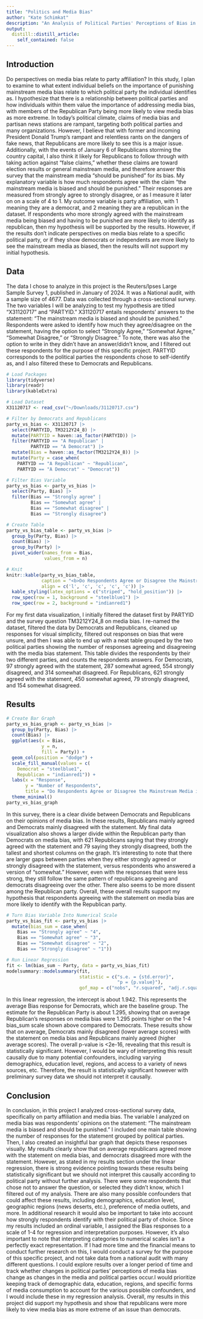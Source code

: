 ```yaml
---
title: "Politics and Media Bias"
author: "Kate Schimkat"
description: "An Analysis of Political Parties' Perceptions of Bias in the Media"
output:
  distill::distill_article:
    self_contained: false
---
```


## Introduction

Do perspectives on media bias relate to party affiliation? In this study, I plan to examine to what extent individual beliefs on the importance of punishing mainstream media bias relate to which political party the individual identifies as. I hypothesize that there is a relationship between political parties and how individuals within them value the importance of addressing media bias, with members of the Republican Party being more likely to view media bias as more extreme. In today's political climate, claims of media bias and partisan news stations are rampant, targeting both political parties and many organizations. However, I believe that with former and incoming President Donald Trump's rampant and relentless rants on the dangers of fake news, that Republicans are more likely to see this is a major issue. Additionally, with the events of January 6 of Republicans storming the country capital, I also think it likely for Republicans to follow through with taking action against "false claims," whether these claims are toward election results or general mainstream media, and therefore answer this survey that the mainstream media "should be punished" for its bias. My explanatory variable is how much respondents agree with the claim "the mainstream media is biased and should be punished." Their responses are measured from strongly agree to strongly disagree, or as I measure it later on on a scale of 4 to 1. My outcome variable is party affiliation, with 1 meaning they are a democrat, and 2 meaning they are a republican in the dataset. If respondents who more strongly agreed with the mainstream media being biased and having to be punished are more likely to identify as republican, then my hypothesis will be supported by the results. However, if the results don't indicate perspectives on media bias relate to a specific political party, or if they show democrats or independents are more likely to see the mainstream media as biased, then the results will not support my initial hypothesis.  

## Data

The data I chose to analyze in this project is the Reuters/Ipses Large Sample Survey 1, published in January of 2024. It was a National audit, with a sample size of 4677. Data was collected through a cross-sectional survey. The two variables I will be analyzing to test my hypothesis are titled "X31120717" and "PARTYID." X31120717 entails respondents' answers to the statement: "The mainstream media is biased and should be punished." Respondents were asked to identify how much they agree/disagree on the statement, having the option to select "Strongly Agree," "Somewhat Agree," "Somewhat Disagree," or "Strongly Disagree." To note, there was also the option to write in they didn't have an answer/didn't know, and I filtered out these respondents for the purpose of this specific project. PARTYID corresponds to the political parties the respondents chose to self-identify as, and I also filtered these to Democrats and Republicans. 

```r
# Load Packages 
library(tidyverse)
library(readr)
library(kableExtra)

# Load Dataset
X31120717 <- read_csv("~/Downloads/31120717.csv")

# Filter by Democrats and Republicans
party_vs_bias <- X31120717 |>
  select(PARTYID, TM3212Y24_8) |>
  mutate(PARTYID = haven::as_factor(PARTYID)) |>
  filter(PARTYID == "A Republican" | 
         PARTYID == "A Democrat") |>
  mutate(Bias = haven::as_factor(TM3212Y24_8)) |>
  mutate(Party = case_when(
    PARTYID == "A Republican" ~ "Republican",
    PARTYID == "A Democrat" ~ "Democrat"))

# Filter Bias Variable
party_vs_bias <- party_vs_bias |>
  select(Party, Bias) |>
  filter(Bias == "Strongly agree" | 
         Bias == "Somewhat agree" | 
         Bias == "Somewhat disagree" | 
         Bias == "Strongly disagree") 

# Create Table
party_vs_bias_table <- party_vs_bias |>
  group_by(Party, Bias) |>
  count(Bias) |>
  group_by(Party) |>
  pivot_wider(names_from = Bias, 
              values_from = n)

# Knit
knitr::kable(party_vs_bias_table, 
             caption = "<b>Do Respondents Agree or Disagree the Mainstream Media is Biased?",
             align = c('l', 'c', 'c', 'c', 'c')) |>
  kable_styling(latex_options = c("striped", "hold_position")) |>
  row_spec(row = 1, background = "steelblue1") |>
  row_spec(row = 2, background = "indianred1")
```

For my first data visualization, I initially filtered the dataset first by PARTYID and the survey question TM3212Y24_8 on media bias. I re-named the dataset, filtered the data by Democrats and Republicans, cleaned up responses for visual simplicity, filtered out responses on bias that were unsure, and then I was able to end up with a neat table grouped by the two political parties showing the number of responses agreeing and disagreeing with the media bias statement. This table divides the respondents by their two different parties, and counts the respondents answers. For Democrats, 97 strongly agreed with the statement, 287 somewhat agreed, 554 strongly disagreed, and 314 somewhat disagreed. For Republicans, 621 strongly agreed with the statement, 450 somewhat agreed, 79 strongly disagreed, and 154 somewhat disagreed. 

## Results

```r
# Create Bar Graph
party_vs_bias_graph <- party_vs_bias |>
  group_by(Party, Bias) |>
  count(Bias) |> 
  ggplot(aes(x = Bias, 
             y = n, 
             fill = Party)) +
  geom_col(position = "dodge") +
  scale_fill_manual(values = c(
    Democrat = "steelblue1", 
    Republican = "indianred1")) +
  labs(x = "Response", 
       y = "Number of Respondents", 
       title = "Do Respondents Agree or Disagree the Mainstream Media is Biased?") +
  theme_minimal()
party_vs_bias_graph
```

In this survey, there is a clear divide between Democrats and Republicans on their opinions of media bias. In these results, Republicans mainly agreed and Democrats mainly disagreed with the statement. My final data visualization also shows a larger divide within the Republican party than Democrats on media bias, with 621 Republicans saying that they strongly agreed with the statement and 79 saying they strongly disagreed, both the tallest and shortest columns on the graph. It's interesting to note that there are larger gaps between parties when they either strongly agreed or strongly disagreed with the statement, versus respondents who answered a version of "somewhat." However, even with the responses that were less strong, they still follow the same pattern of republicans agreeing and democrats disagreeing over the other. There also seems to be more dissent among the Republican party. Overall, these overall results support my hypothesis that respondents agreeing with the statement on media bias are more likely to identify with the Republican party. 

```r
# Turn Bias Variable Into Numerical Scale
party_vs_bias_fit <- party_vs_bias |>
  mutate(bias_sum = case_when(
    Bias == "Strongly agree" ~ "4",
    Bias == "Somewhat agree" ~ "3",
    Bias == "Somewhat disagree" ~ "2",
    Bias == "Strongly disagree" ~ "1"))

# Run Linear Regression
fit <- lm(bias_sum ~ Party, data = party_vs_bias_fit)
modelsummary::modelsummary(fit,
                           statistic = c("s.e. = {std.error}",
                                         "p = {p.value}"),
                           gof_map = c("nobs", "r.squared", "adj.r.squared"))
```

In this linear regression, the intercept is about 1.942. This represents the average Bias response for Democrats, which are the baseline group. The estimate for the Republican Party is about 1.295, showing that on average Republican's responses on media bias were 1.295 points higher on the 1-4 bias_sum scale shown above compared to Democrats. These results show that on average, Democrats mainly disagreed (lower average scores) with the statement on media bias and Republicans mainly agreed (higher average scores). The overall p-value is <2e-16, revealing that this result is statistically significant. However, I would be wary of interpreting this result causally due to many potential confounders, including varying demographics, education level, regions, and access to a variety of news sources, etc. Therefore, the result is statistically significant however with preliminary survey data we should not interpret it causally. 

## Conclusion

In conclusion, in this project I analyzed cross-sectional survey data, specifically on party affiliation and media bias. The variable I analyzed on media bias was respondents' opinions on the statement: "The mainstream media is biased and should be punished." I included one main table showing the number of responses for the statement grouped by political parties. Then, I also created an insightful bar graph that depicts these responses visually. My results clearly show that on average republicans agreed more with the statement on media bias, and democrats disagreed more with the statement. However, as stated in my results section under the linear regression, there is strong evidence pointing towards these results being statistically significant but we should not interpret this causally according to political party without further analysis. There were some respondents that chose not to answer the question, or selected they didn't know, which I filtered out of my analysis. There are also many possible confounders that could affect these results, including demographics, education level, geographic regions (news deserts, etc.), preference of media outlets, and more. In additional research it would also be important to take into account how strongly respondents identify with their political party of choice. Since my results included an ordinal variable, I assigned the Bias responses to a scale of 1-4 for regression and interpretation purposes. However, it's also important to note that interpreting categories to numerical scales isn't a perfectly exact representation. If I had more time and the financial means to conduct further research on this, I would conduct a survey for the purpose of this specific project, and not take data from a national audit with many different questions. I could explore results over a longer period of time and track whether changes in political parties' perceptions of media bias change as changes in the media and political parties occur.I would prioritize keeping track of demographic data, education, regions, and specific forms of media consumption to account for the various possible confounders, and I would include these in my regression analysis. Overall, my results in this project did support my hypothesis and show that republicans were more likely to view media bias as more extreme of an issue than democrats.





